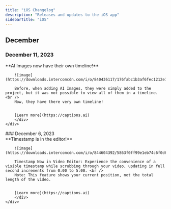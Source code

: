 ```yaml
---
title: "iOS Changelog"
description: "Releases and updates to the iOS app"
sidebarTitle: "iOS"
---
```


## December
### December 11, 2023

<div style={{ display: "table", width: "auto" }}>

   <div style={{ display: "table-row", width: "auto" }}>
      <Snippet file="category.mdx" />
      <div
        style={{
          float: "left",
          display: "table-column",
          paddingLeft: "30px",
          width: "calc(80% - 30px)",
        }}
      >
        **AI Images now have their own timeline!**

        ![image](https://downloads.intercomcdn.com/i/o/840436117/176fabc1b3af6fec1212e17d/AI+Zoom.png)

        Before, when adding AI Images, they were simply added to the project, but it was not possible to view all of them in a timeline. <br />
        Now, they have there very own timeline!


        [Learn more](https://captions.ai)
        </div>
    </div>
</div>
### December 6, 2023

<div style={{ display: "table", width: "auto" }}>
    <div style={{ display: "table-row", width: "auto" }}>
      <Snippet file="timestamp.mdx" />
      <div
        style={{
          float: "left",
          display: "table-column",
          paddingLeft: "30px",
          width: "calc(80% - 30px)",
        }}
      >
        **Timestamp is in the editor!**

        ![image](https://downloads.intercomcdn.com/i/o/844604392/5863f0ff99e1eb74c6f0d66b/Delete.png)

        Timestamp Now in Video Editor: Experience the convenience of a visible timestamp while scrubbing through your video, updating in full second increments from 0:00 to 5:00. <br />
        Note: This feature shows your current position, not the total length of the video.


        [Learn more](https://captions.ai)
        </div>
    </div>

</div>